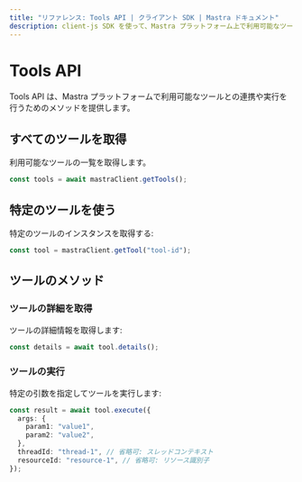 ```yaml
---
title: "リファレンス: Tools API | クライアント SDK | Mastra ドキュメント"
description: client-js SDK を使って、Mastra プラットフォーム上で利用可能なツールと連携し、実行する方法を学びます。
---
```


# Tools API

Tools API は、Mastra プラットフォームで利用可能なツールとの連携や実行を行うためのメソッドを提供します。

## すべてのツールを取得

利用可能なツールの一覧を取得します。

```typescript
const tools = await mastraClient.getTools();
```


## 特定のツールを使う

特定のツールのインスタンスを取得する:

```typescript
const tool = mastraClient.getTool("tool-id");
```


## ツールのメソッド

### ツールの詳細を取得

ツールの詳細情報を取得します:

```typescript
const details = await tool.details();
```


### ツールの実行

特定の引数を指定してツールを実行します:

```typescript
const result = await tool.execute({
  args: {
    param1: "value1",
    param2: "value2",
  },
  threadId: "thread-1", // 省略可: スレッドコンテキスト
  resourceId: "resource-1", // 省略可: リソース識別子
});
```
